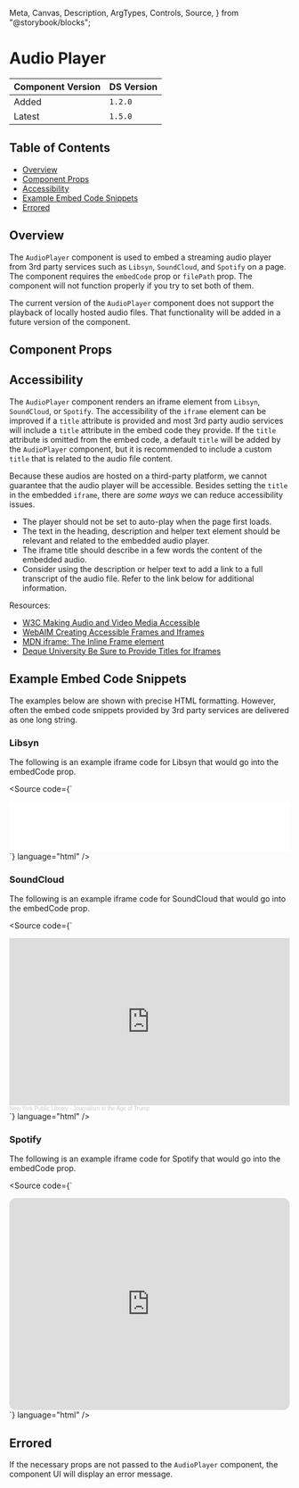   Meta,
  Canvas,
  Description,
  ArgTypes,
  Controls,
  Source,
} from "@storybook/blocks";


<Meta of={AudioPlayerStories} />

# Audio Player

| Component Version | DS Version |
| ----------------- | ---------- |
| Added             | `1.2.0`    |
| Latest            | `1.5.0`    |

## Table of Contents

- [Overview](#overview)
- [Component Props](#component-props)
- [Accessibility](#accessibility)
- [Example Embed Code Snippets](#example-embed-code-snippets)
- [Errored](#errored)

## Overview

The `AudioPlayer` component is used to embed a streaming audio player from 3rd
party services such as `Libsyn`, `SoundCloud`, and `Spotify` on a page. The
component requires the `embedCode` prop or `filePath` prop. The component will
not function properly if you try to set both of them.

The current version of the `AudioPlayer` component does not support the playback
of locally hosted audio files. That functionality will be added in a future
version of the component.

## Component Props

<Canvas of={AudioPlayerStories.WithControls} />

<ArgTypes of={AudioPlayerStories.WithControls} />

## Accessibility

The `AudioPlayer` component renders an iframe element from `Libsyn`,
`SoundCloud`, or `Spotify`. The accessibility of the `iframe` element can be
improved if a `title` attribute is provided and most 3rd party audio services
will include a `title` attribute in the embed code they provide. If the `title`
attribute is omitted from the embed code, a default `title` will be added by the
`AudioPlayer` component, but it is recommended to include a custom `title` that
is related to the audio file content.

Because these audios are hosted on a third-party platform, we cannot guarantee
that the audio player will be accessible. Besides setting the `title` in the
embedded `iframe`, there are _some ways_ we can reduce accessibility issues.

- The player should not be set to auto-play when the page first loads.
- The text in the heading, description and helper text element should be
  relevant and related to the embedded audio player.
- The iframe title should describe in a few words the content of the embedded
  audio.
- Consider using the description or helper text to add a link to a full
  transcript of the audio file. Refer to the link below for additional
  information.

Resources:

- [W3C Making Audio and Video Media Accessible](https://www.w3.org/WAI/media/av/)
- [WebAIM Creating Accessible Frames and Iframes](https://webaim.org/techniques/frames/)
- [MDN iframe: The Inline Frame element](https://developer.mozilla.org/en-US/docs/Web/HTML/Element/iframe)
- [Deque University Be Sure to Provide Titles for Iframes](https://dequeuniversity.com/tips/provide-iframe-titles)

## Example Embed Code Snippets

The examples below are shown with precise HTML formatting. However, often the
embed code snippets provided by 3rd party services are delivered as one long
string.

### Libsyn

The following is an example iframe code for Libsyn that would go into the
embedCode prop.

<Source
  code={`
<iframe
  title="Libsyn Player"
  style="border: none"
  src="//html5-player.libsyn.com/embed/episode/id/18268511/height/90/theme/custom/thumbnail/yes/direction/backward/render-playlist/no/custom-color/87A93A/"
  height="90"
  width="100%"
  scrolling="no"
  allowfullscreen
  webkitallowfullscreen
  mozallowfullscreen
  oallowfullscreen
  msallowfullscreen
></iframe>
`}
  language="html"
/>

<Canvas of={AudioPlayerStories.LibsynExample} />

### SoundCloud

The following is an example iframe code for SoundCloud that would go into the
embedCode prop.

<Source
  code={`
<iframe
  width="100%"
  height="300"
  scrolling="no"
  frameborder="no"
  src="https://w.soundcloud.com/player/?url=https%3A//api.soundcloud.com/tracks/311382449&color=%23ff5500&auto_play=false&hide_related=false&show_comments=true&show_user=true&show_reposts=false&show_teaser=true&visual=true"
></iframe>
<div
  style="font-size: 10px; color: #cccccc;line-break: anywhere;word-break: normal;overflow: hidden;white-space: nowrap;text-overflow: ellipsis; font-family: Interstate,Lucida Grande,Lucida Sans Unicode,Lucida Sans,Garuda,Verdana,Tahoma,sans-serif;font-weight: 100;"
>
  <a
    href="https://soundcloud.com/nypl"
    title="New York Public Library"
    target="_blank"
    style="color: #cccccc; text-decoration: none;"
    >New York Public Library</a
  >
  ·
  <a
    href="https://soundcloud.com/nypl/journalism-in-the-age-of-trump"
    title="Journalism in the Age of Trump"
    target="_blank"
    style="color: #cccccc; text-decoration: none;"
    >Journalism in the Age of Trump</a
  >
</div>
`}
  language="html"
/>

<Canvas of={AudioPlayerStories.SoundcloudExample} />

### Spotify

The following is an example iframe code for Spotify that would go into the
embedCode prop.

<Source
  code={`
<iframe
  style="border-radius:12px"
  src="https://open.spotify.com/embed/playlist/37i9dQZF1DX0uqkwkR49kK?utm_source=generator"
  width="100%"
  height="380"
  frameborder="0"
  allowfullscreen=""
  allow="clipboard-write; encrypted-media; fullscreen; picture-in-picture"
></iframe>
`}
  language="html"
/>

<Canvas of={AudioPlayerStories.SpotifyExample} />

## Errored

If the necessary props are not passed to the `AudioPlayer` component, the
component UI will display an error message.

<Canvas of={AudioPlayerStories.ErroredExample} />
